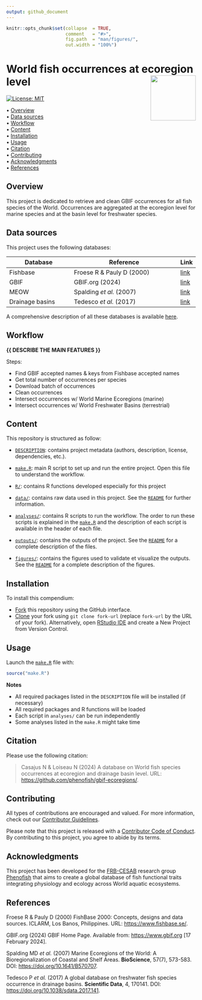 ```yaml
---
output: github_document
---
```


<!-- README.md is generated from README.Rmd. Please edit that file -->


```r
knitr::opts_chunk$set(collapse  = TRUE,
                      comment   = "#>",
                      fig.path  = "man/figures/",
                      out.width = "100%")
```



# World fish occurrences at ecoregion level <img src="https://raw.githubusercontent.com/FRBCesab/templates/main/logos/compendium-sticker.png" align="right" style="float:right; height:120px;"/>


<!-- badges: start -->
[![License: MIT](https://img.shields.io/badge/License-MIT-yellow.svg)](https://choosealicense.com/licenses/mit/)
<!-- badges: end -->


<p align="left">
  • <a href="#overview">Overview</a><br>
  • <a href="#data-sources">Data sources</a><br>
  • <a href="#workflow">Workflow</a><br>
  • <a href="#content">Content</a><br>
  • <a href="#installation">Installation</a><br>
  • <a href="#usage">Usage</a><br>
  • <a href="#citation">Citation</a><br>
  • <a href="#contributing">Contributing</a><br>
  • <a href="#acknowledgments">Acknowledgments</a><br>
  • <a href="#references">References</a>
</p>



## Overview

This project is dedicated to retrieve and clean GBIF occurrences for
all fish species of the World. Occurrences are aggregated at the ecoregion level
for marine species and at the basin level for freshwater species.



## Data sources

This project uses the following databases:

| Database        | Reference                 | Link |
| --------------- | ------------------------- | ---- |
| Fishbase        | Froese R & Pauly D (2000) | [link](https://www.fishbase.se/) |
| GBIF            | GBIF.org (2024)           | [link](https://www.gbif.org/)    |
| MEOW            | Spalding _et al._ (2007)  | [link](https://www.worldwildlife.org/publications/marine-ecoregions-of-the-world-a-bioregionalization-of-coastal-and-shelf-areas) |
| Drainage basins | Tedesco _et al._ (2017)   | [link](https://figshare.com/collections/A_global_database_on_freshwater_fish_species_occurrences_in_drainage_basins/3739145) |

A comprehensive description of all these databases is available [here](https://github.com/phenofish/gbif-ecoregions/blob/main/data/README.md).



## Workflow

**{{ DESCRIBE THE MAIN FEATURES }}**

Steps:

- Find GBIF accepted names & keys from Fishbase accepted names
- Get total number of occurrences per species
- Download batch of occurrences
- Clean occurrences
- Intersect occurrences w/ World Marine Ecoregions (marine)
- Intersect occurrences w/ World Freshwater Basins (terrestrial)



## Content

This repository is structured as follow:

- [`DESCRIPTION`](https://github.com/phenofish/gbif-ecoregions/blob/main/DESCRIPTION): contains project metadata (authors, description, license, dependencies, etc.).

- [`make.R`](https://github.com/phenofish/gbif-ecoregions/blob/main/make.R): main R script to set up and run the entire project. Open this file to understand the workflow.

- [`R/`](https://github.com/phenofish/gbif-ecoregions/blob/main/R): contains R functions developed especially for this project

- [`data/`](https://github.com/phenofish/gbif-ecoregions/blob/main/data): contains raw data used in this project. See the [`README`](https://github.com/phenofish/gbif-ecoregions/blob/main/data/README.md) for further information.

- [`analyses/`](https://github.com/phenofish/gbif-ecoregions/blob/main/analyses): contains R scripts to run the workflow. The order to run these scripts is explained in the [`make.R`](https://github.com/phenofish/gbif-ecoregions/blob/main/make.R) and the description of each script is available in the header of each file.

- [`outputs/`](https://github.com/phenofish/gbif-ecoregions/blob/main/outputs): contains the outputs of the project. See the [`README`](https://github.com/phenofish/gbif-ecoregions/blob/main/outputs/README.md) for a complete description of the files.

- [`figures/`](https://github.com/phenofish/gbif-ecoregions/blob/main/figures): contains the figures used to validate et visualize the outputs. See the [`README`](https://github.com/phenofish/gbif-ecoregions/blob/main/figures/README.md) for a complete description of the figures.



## Installation

To install this compendium:

- [Fork](https://docs.github.com/en/get-started/quickstart/contributing-to-projects) 
this repository using the GitHub interface.
- [Clone](https://docs.github.com/en/repositories/creating-and-managing-repositories/cloning-a-repository) 
your fork using `git clone fork-url` (replace `fork-url` by the URL of your fork). 
Alternatively, open [RStudio IDE](https://posit.co/products/open-source/rstudio/) 
and create a New Project from Version Control.



## Usage

Launch the [`make.R`](https://github.com/phenofish/gbif-ecoregions/blob/main/make.R)
file with:

```r
source("make.R")
```

**Notes**

- All required packages listed in the `DESCRIPTION` file will be installed (if necessary)
- All required packages and R functions will be loaded
- Each script in `analyses/` can be run independently
- Some analyses listed in the `make.R` might take time



## Citation

Please use the following citation: 

> Casajus N & Loiseau N (2024) A database on World fish species occurrences at ecoregion and drainage basin level. URL: <https://github.com/phenofish/gbif-ecoregions/>.



## Contributing

All types of contributions are encouraged and valued. For more information, 
check out our [Contributor Guidelines](https://github.com/phenofish/gbif-ecoregions/blob/main/CONTRIBUTING.md).

Please note that this project is released with a 
[Contributor Code of Conduct](https://contributor-covenant.org/version/2/1/CODE_OF_CONDUCT.html). 
By contributing to this project, you agree to abide by its terms.



## Acknowledgments

This project has been developed for the 
[FRB-CESAB](https://www.fondationbiodiversite.fr/en/about-the-foundation/le-cesab/) 
research group 
[Phenofish](https://www.fondationbiodiversite.fr/en/the-frb-in-action/programs-and-projects/le-cesab/phenofish/) 
that aims to create a global database of fish functional traits integrating 
physiology and ecology across World aquatic ecosystems.



## References

Froese R & Pauly D (2000) FishBase 2000: Concepts, designs and data sources. ICLARM, Los Banos, Philippines. URL: <https://www.fishbase.se/>.

GBIF.org (2024) GBIF Home Page. Available from: <https://www.gbif.org> [17 February 2024].

Spalding MD _et al._ (2007) Marine Ecoregions of the World: A Bioregionalization of Coastal and Shelf Areas. **BioScience**, 57(7), 573-583. DOI: <https://doi.org/10.1641/B570707>.

Tedesco P _et al._ (2017) A global database on freshwater fish species occurrence in drainage basins. **Scientific Data**, 4, 170141. DOI: <https://doi.org/10.1038/sdata.2017.141>.
